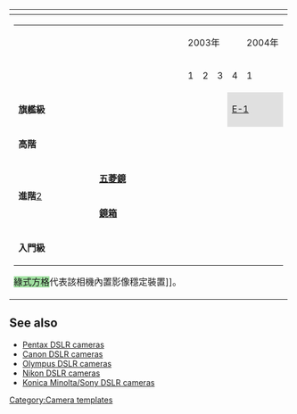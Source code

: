 {| class="navbox collapsible autocollapse"
|-
! {{tnavbar-collapsible| [[奧林巴斯]][[四三系統]][[數碼單鏡反光相機]]時軸 | 奧林巴斯數碼單鏡反光相機}}
|-
|
{| style="width:100%; table-layout:fixed; margin:0" class="wikitable"
|- style="font-weight:bold"
|colspan="2" rowspan="2" style="width:18em"|
|colspan="4"|2003年
|colspan="4"|2004年
|colspan="4"|2005年
|colspan="4"|2006年
|colspan="4"|2007年
|colspan="4"|2008年
|- style="font-weight:bold"
|1||2||3||4
|1||2||3||4
|1||2||3||4
|1||2||3||4
|1||2||3||4
|1||2||3||4
|-
|colspan="2"| '''旗艦級'''
|colspan="3"|
|colspan="16" style="background:#e0e0e0"|[[Olympus E-1|E-1]]
|colspan="5" style="background:#a0e0a0"|[[Olympus E-3|E-3]]
|-
|colspan="2"| '''高階'''
|colspan="4"|
|colspan="4"|
|colspan="4"|
|colspan="4"|
|colspan="4"|
|colspan="3"|
|colspan="1" style="background:#a0e0a0"|[[Olympus E-30|E-30]]
|-
|rowspan="2"| '''進階'''<noinclude>[http://www.photographyreview.com/mfr/olympus/digital-slrs/PRD_403760_3127crx.aspx?TabID=2]</noinclude>
| '''[[五菱鏡]]'''
|colspan="4"|
|colspan="4"|
|colspan="2"|
|colspan="7" style="background:#e0e0e0"|[[Olympus E-500|E-500]]
|colspan="4" style="background:#a0e0a0"|[[Olympus_E-510|E-510]]
|colspan="3" style="background:#a0e0a0"|[[Olympus_E-520|E-520]]
|-
| '''[[鏡箱]]'''
|colspan="4"|
|colspan="3"|
|colspan="5" style="background:#e0e0e0"|[[Olympus E-300|E-300]]
|colspan="12" style="background:#e0e0e0"|[[Olympus E-330|E-330]]
|-
|colspan="2"| '''入門級'''
|colspan="4"|
|colspan="4"|
|colspan="4"|
|colspan="2"|
|colspan="3" style="background:#e0e0e0"|[[Olympus E-400|E-400]]
|colspan="4" style="background:#e0e0e0"|[[Olympus E-410|E-410]]
|colspan="3" style="background:#e0e0e0"|[[Olympus E-420|E-420]]
|}<span style="background:#a0e0a0">綠式方格</span>代表該相機內置影像穩定裝置]]。
|}<noinclude>



==See also==

* [[Template:Pentax DSLR cameras|Pentax DSLR cameras]]
* [[Template:Canon DSLR cameras|Canon DSLR cameras]]
* [[Template:Olympus DSLR cameras|Olympus DSLR cameras]]
* [[Template:Nikon DSLR cameras|Nikon DSLR cameras]]
* [[Template:Konica Minolta/Sony DSLR cameras|Konica Minolta/Sony DSLR cameras]]

{{DEFAULTSORT:Olympus DSLR cameras}}
[[Category:Camera templates]]


</noinclude>